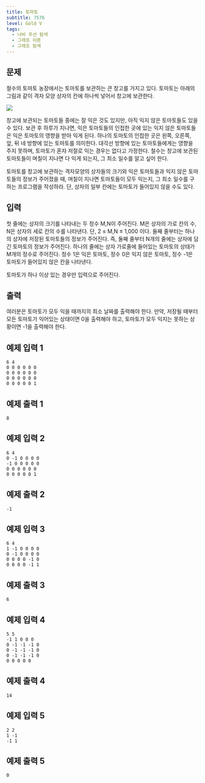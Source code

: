 ```yaml
---
title: 토마토
subtitle: 7576
level: Gold V
tags:
  - 너비 우선 탐색
  - 그래프 이론
  - 그래프 탐색
---
```


## 문제

철수의 토마토 농장에서는 토마토를 보관하는 큰 창고를 가지고 있다. 토마토는 아래의 그림과 같이 격자 모양 상자의 칸에 하나씩 넣어서 창고에 보관한다.

![](https://u.acmicpc.net/de29c64f-dee7-4fe0-afa9-afd6fc4aad3a/Screen%20Shot%202021-06-22%20at%202.41.22%20PM.png)

창고에 보관되는 토마토들 중에는 잘 익은 것도 있지만, 아직 익지 않은 토마토들도 있을 수 있다. 보관 후 하루가 지나면, 익은 토마토들의 인접한 곳에 있는 익지 않은 토마토들은 익은 토마토의 영향을 받아 익게 된다. 하나의 토마토의 인접한 곳은 왼쪽, 오른쪽, 앞, 뒤 네 방향에 있는 토마토를 의미한다. 대각선 방향에 있는 토마토들에게는 영향을 주지 못하며, 토마토가 혼자 저절로 익는 경우는 없다고 가정한다. 철수는 창고에 보관된 토마토들이 며칠이 지나면 다 익게 되는지, 그 최소 일수를 알고 싶어 한다.

토마토를 창고에 보관하는 격자모양의 상자들의 크기와 익은 토마토들과 익지 않은 토마토들의 정보가 주어졌을 때, 며칠이 지나면 토마토들이 모두 익는지, 그 최소 일수를 구하는 프로그램을 작성하라. 단, 상자의 일부 칸에는 토마토가 들어있지 않을 수도 있다.

## 입력

첫 줄에는 상자의 크기를 나타내는 두 정수 M,N이 주어진다. M은 상자의 가로 칸의 수, N은 상자의 세로 칸의 수를 나타낸다. 단, 2 ≤ M,N ≤ 1,000 이다. 둘째 줄부터는 하나의 상자에 저장된 토마토들의 정보가 주어진다. 즉, 둘째 줄부터 N개의 줄에는 상자에 담긴 토마토의 정보가 주어진다. 하나의 줄에는 상자 가로줄에 들어있는 토마토의 상태가 M개의 정수로 주어진다. 정수 1은 익은 토마토, 정수 0은 익지 않은 토마토, 정수 -1은 토마토가 들어있지 않은 칸을 나타낸다.

토마토가 하나 이상 있는 경우만 입력으로 주어진다.

## 출력

여러분은 토마토가 모두 익을 때까지의 최소 날짜를 출력해야 한다. 만약, 저장될 때부터 모든 토마토가 익어있는 상태이면 0을 출력해야 하고, 토마토가 모두 익지는 못하는 상황이면 -1을 출력해야 한다.

## 예제 입력 1

```
6 4
0 0 0 0 0 0
0 0 0 0 0 0
0 0 0 0 0 0
0 0 0 0 0 1
```

## 예제 출력 1

```
8
```

## 예제 입력 2

```
6 4
0 -1 0 0 0 0
-1 0 0 0 0 0
0 0 0 0 0 0
0 0 0 0 0 1
```

## 예제 출력 2

```
-1
```

## 예제 입력 3

```
6 4
1 -1 0 0 0 0
0 -1 0 0 0 0
0 0 0 0 -1 0
0 0 0 0 -1 1
```

## 예제 출력 3

```
6
```

## 예제 입력 4

```
5 5
-1 1 0 0 0
0 -1 -1 -1 0
0 -1 -1 -1 0
0 -1 -1 -1 0
0 0 0 0 0
```

## 예제 출력 4

```
14
```

## 예제 입력 5

```
2 2
1 -1
-1 1
```

## 예제 출력 5

```
0
```
